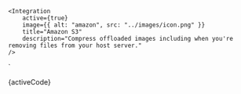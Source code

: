 
    <Integration
        active={true}
        image={{ alt: "amazon", src: "../images/icon.png" }}
        title="Amazon S3"
        description="Compress offloaded images including when you're removing files from your host server."
    />
`

<Section border={true} style={{ paddingRight: 0, paddingLeft: 0 }}>
	<Preview wrapper={true}>
		<div style={{ background: "rgb(248, 248, 248)", padding: 25 }}>
			<Integration
				active={true}
				image={{ alt: "amazon", src: image }}
				title="Amazon S3"
				description="Compress offloaded images including when you're removing files from your host server."
			/>
		</div>
	</Preview>
	<Snippet language="js">{activeCode}</Snippet>
</Section>
